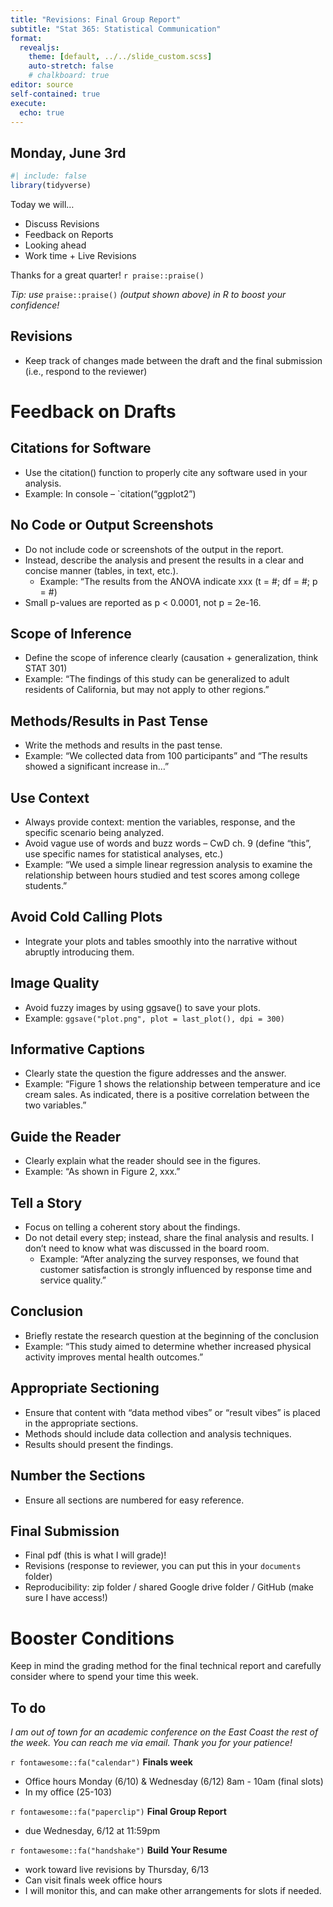 ```yaml
---
title: "Revisions: Final Group Report"
subtitle: "Stat 365: Statistical Communication"
format: 
  revealjs:
    theme: [default, ../../slide_custom.scss]
    auto-stretch: false
    # chalkboard: true
editor: source
self-contained: true
execute:
  echo: true
---
```


## Monday, June 3rd

```r
#| include: false
library(tidyverse)
```

Today we will...

-  Discuss Revisions
-  Feedback on Reports
-  Looking ahead
-  Work time + Live Revisions

Thanks for a great quarter! `r praise::praise()`

*Tip: use* `praise::praise()` *(output shown above) in R to boost your confidence!*

## Revisions

- Keep track of changes made between the draft and the final submission (i.e., respond to the reviewer)

# Feedback on Drafts

## Citations for Software

+ Use the citation() function to properly cite any software used in your analysis.
+ Example: In console -- `citation("ggplot2")

## No Code or Output Screenshots

+ Do not include code or screenshots of the output in the report.
+ Instead, describe the analysis and present the results in a clear and concise manner (tables, in text, etc.).
  + Example: "The results from the ANOVA indicate xxx (t = #; df = #; p = #)
+ Small p-values are reported as p < 0.0001, not p = 2e-16.

## Scope of Inference

+ Define the scope of inference clearly (causation + generalization, think STAT 301)
+ Example: "The findings of this study can be generalized to adult residents of California, but may not apply to other regions."

## Methods/Results in Past Tense

+ Write the methods and results in the past tense.
+ Example: "We collected data from 100 participants" and "The results showed a significant increase in..."

## Use Context

+ Always provide context: mention the variables, response, and the specific scenario being analyzed.
+ Avoid vague use of words and buzz words -- CwD ch. 9 (define "this", use specific names for statistical analyses, etc.)
+ Example: "We used a simple linear regression analysis to examine the relationship between hours studied and test scores among college students."

## Avoid Cold Calling Plots

+ Integrate your plots and tables smoothly into the narrative without abruptly introducing them.

## Image Quality

+ Avoid fuzzy images by using ggsave() to save your plots.
+ Example: `ggsave("plot.png", plot = last_plot(), dpi = 300)`

## Informative Captions

+ Clearly state the question the figure addresses and the answer.
+ Example: "Figure 1 shows the relationship between temperature and ice cream sales. As indicated, there is a positive correlation between the two variables."

## Guide the Reader

+ Clearly explain what the reader should see in the figures.
+ Example: "As shown in Figure 2, xxx."

## Tell a Story

+ Focus on telling a coherent story about the findings.
+ Do not detail every step; instead, share the final analysis and results. I don't need to know what was discussed in the board room.
  + Example: "After analyzing the survey responses, we found that customer satisfaction is strongly influenced by response time and service quality."

## Conclusion

+ Briefly restate the research question at the beginning of the conclusion
+ Example: "This study aimed to determine whether increased physical activity improves mental health outcomes."

## Appropriate Sectioning

+ Ensure that content with "data method vibes" or "result vibes" is placed in the appropriate sections.
+ Methods should include data collection and analysis techniques.
+ Results should present the findings.

## Number the Sections

+ Ensure all sections are numbered for easy reference.

## Final Submission

- Final pdf (this is what I will grade)!
- Revisions (response to reviewer, you can put this in your `documents` folder)
- Reproducibility: zip folder / shared Google drive folder / GitHub (make sure I have access!)

# Booster Conditions

Keep in mind the grading method for the final technical report and carefully consider where to spend your time this week.

## To do

*I am out of town for an academic conference on the East Coast the rest of the week. You can reach me via email. Thank you for your patience!*

`r fontawesome::fa("calendar")` **Finals week**

- Office hours Monday (6/10) & Wednesday (6/12) 8am - 10am (final slots)
- In my office (25-103)

`r fontawesome::fa("paperclip")` **Final Group Report**

-   due Wednesday, 6/12 at 11:59pm

`r fontawesome::fa("handshake")` **Build Your Resume**

-   work toward live revisions by Thursday, 6/13
-   Can visit finals week office hours
-   I will monitor this, and can make other arrangements for slots if needed.

